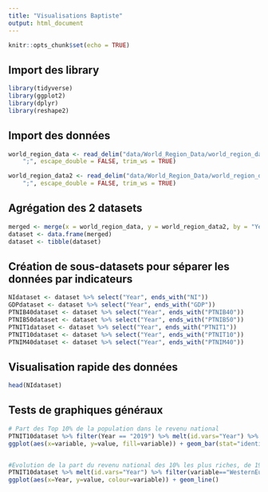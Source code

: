 ```yaml
---
title: "Visualisations Baptiste"
output: html_document
---
```


```r
knitr::opts_chunk$set(echo = TRUE)
```

## Import des library

```r
library(tidyverse)
library(ggplot2)
library(dplyr)
library(reshape2)
```

## Import des données

```r
world_region_data <- read_delim("data/World_Region_Data/world_region_data.csv", 
    ";", escape_double = FALSE, trim_ws = TRUE)
```
```r
world_region_data2 <- read_delim("data/World_Region_Data/world_region_data2.csv", 
    ";", escape_double = FALSE, trim_ws = TRUE)
```

## Agrégation des 2 datasets

```r
merged <- merge(x = world_region_data, y = world_region_data2, by = "Year", all = TRUE)
dataset <- data.frame(merged)
dataset <- tibble(dataset)
```

## Création de sous-datasets pour séparer les données par indicateurs

```r
NIdataset <- dataset %>% select("Year", ends_with("NI"))
GDPdataset <- dataset %>% select("Year", ends_with("GDP"))
PTNIB40dataset <- dataset %>% select("Year", ends_with("PTNIB40"))
PTNIB50dataset <- dataset %>% select("Year", ends_with("PTNIB50"))
PTNIT1dataset <- dataset %>% select("Year", ends_with("PTNIT1"))
PTNIT10dataset <- dataset %>% select("Year", ends_with("PTNIT10"))
PTNIM40dataset <- dataset %>% select("Year", ends_with("PTNIM40"))
```

## Visualisation rapide des données
```r
head(NIdataset)

```

## Tests de graphiques généraux

```r
# Part des Top 10% de la population dans le revenu national 
PTNIT10dataset %>% filter(Year == "2019") %>% melt(id.vars="Year") %>% filter(variable=="WesternEuropePTNIT10"|variable=="AsiaPTNIT10"|variable=="EasternEuropePTNIT10"|variable=="NorthernAmericaPTNIT10"|variable=="OceaniaPTNIT10"|variable=="LatinAmericaPTNIT10"|variable=="AfricaPTNIT10") %>%
ggplot(aes(x=variable, y=value, fill=variable)) + geom_bar(stat="identity") + xlab("Régions du monde") + ylab("Part du revenu national des 10% les plus riches")


#Evolution de la part du revenu national des 10% les plus riches, de 1980 à 2019
PTNIT10dataset %>% melt(id.vars="Year") %>% filter(variable=="WesternEuropePTNIT10") %>%
ggplot(aes(x=Year, y=value, colour=variable)) + geom_line()
```